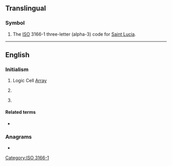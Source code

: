 ==Translingual==

===Symbol===
{{head|mul|symbol}}
# The [[ISO]] 3166-1 three-letter (alpha-3) code for [[Saint Lucia]].

[[Category:ISO 3166-1]]

----

==English==

===Initialism===
{{rfc-header|Initialism}}
{{head|en|initialism}}

# Logic Cell [[array|Array]]
# {{lb|en|aviation}} {{abbreviation of|lang=en|large commercial aircraft}}
# {{lb|en|biology|paleontology}} {{abbreviation of|lang=en|last common ancestor}}

====Related terms====
{{sense|last common ancestor}}
* {{l|en|LUCA}}

===Anagrams===
* {{anagrams|en|ACL|CLA|Cal|Cal.|alc|cal|lac}}